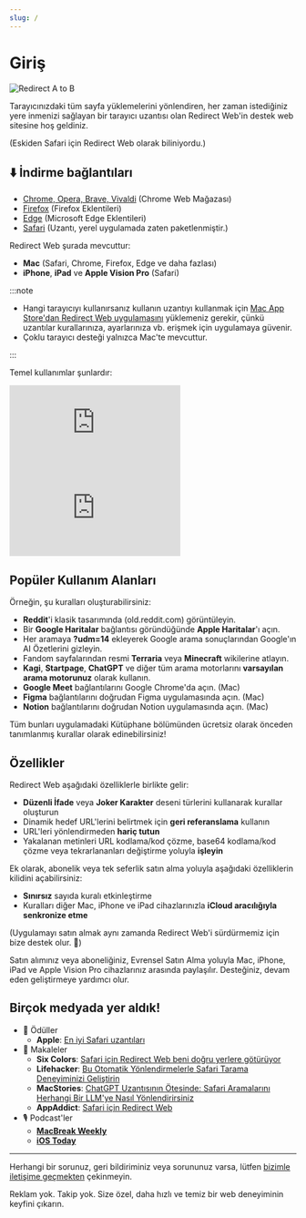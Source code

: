```yaml
---
slug: /
---
```



# Giriş

<div style={{display: "flex", flexDirection: "column", alignItems: "flex-start", marginBottom: "25px"}}>
  <img src="./img/redirect-a-to-b.png" style={{display: "block", minWidth: "360px", maxWidth: "500px", width: "100%", height: "auto", marginBottom: "25px"}} alt="Redirect A to B" />
  <ExtensionStoreLinks />
</div>

Tarayıcınızdaki tüm sayfa yüklemelerini yönlendiren, her zaman istediğiniz yere inmenizi sağlayan bir tarayıcı uzantısı olan Redirect Web'in destek web sitesine hoş geldiniz.

(Eskiden Safari için Redirect Web olarak biliniyordu.)

## ⬇️ İndirme bağlantıları

- [Chrome, Opera, Brave, Vivaldi](https://chromewebstore.google.com/detail/ffglckbhfbfmdkefdmjbhpnffkcmlhdh) (Chrome Web Mağazası)
- [Firefox](https://addons.mozilla.org/firefox/addon/redirect-web/) (Firefox Eklentileri)
- [Edge](https://microsoftedge.microsoft.com/addons/detail/hmfkakfdccgdpgemaicfgngnmflefpga) (Microsoft Edge Eklentileri)
- [Safari](https://apps.apple.com/app/id1571283503) (Uzantı, yerel uygulamada zaten paketlenmiştir.)

Redirect Web şurada mevcuttur:

- **Mac** (Safari, Chrome, Firefox, Edge ve daha fazlası)
- **iPhone**, **iPad** ve **Apple Vision Pro** (Safari)

:::note

- Hangi tarayıcıyı kullanırsanız kullanın uzantıyı kullanmak için [Mac App Store'dan Redirect Web uygulamasını](https://apps.apple.com/app/id1571283503) yüklemeniz gerekir, çünkü uzantılar kurallarınıza, ayarlarınıza vb. erişmek için uygulamaya güvenir.
- Çoklu tarayıcı desteği yalnızca Mac'te mevcuttur.

:::

Temel kullanımlar şunlardır:

<iframe style={{width:"100%", aspectRatio:"9/16", height:"auto", maxHeight:"60vh", maxWidth:"35vh"}} src="https://www.youtube.com/embed/NaQ5X-v-qJU" title="iOS Demo Videosu (YouTube)" frameborder="0" allow="accelerometer; autoplay; clipboard-write; encrypted-media; gyroscope; picture-in-picture; web-share" allowfullscreen></iframe>

<iframe style={{width:"100%", aspectRatio:"17/9", height:"auto", maxHeight:"100vh"}} src="https://www.youtube.com/embed/5eU89Gu73SQ" title="macOS Demo Videosu (YouTube)" frameborder="0" allow="accelerometer; autoplay; clipboard-write; encrypted-media; gyroscope; picture-in-picture; web-share" allowfullscreen></iframe>

## Popüler Kullanım Alanları

Örneğin, şu kuralları oluşturabilirsiniz:

- **Reddit**'i klasik tasarımında (old.reddit.com) görüntüleyin.
- Bir **Google Haritalar** bağlantısı göründüğünde **Apple Haritalar**'ı açın.
- Her aramaya **?udm=14** ekleyerek Google arama sonuçlarından Google'ın AI Özetlerini gizleyin.
- Fandom sayfalarından resmi **Terraria** veya **Minecraft** wikilerine atlayın.
- **Kagi**, **Startpage**, **ChatGPT** ve diğer tüm arama motorlarını **varsayılan arama motorunuz** olarak kullanın.
- **Google Meet** bağlantılarını Google Chrome'da açın. (Mac)
- **Figma** bağlantılarını doğrudan Figma uygulamasında açın. (Mac)
- **Notion** bağlantılarını doğrudan Notion uygulamasında açın. (Mac)

Tüm bunları uygulamadaki Kütüphane bölümünden ücretsiz olarak önceden tanımlanmış kurallar olarak edinebilirsiniz!

## Özellikler

Redirect Web aşağıdaki özelliklerle birlikte gelir:

- **Düzenli İfade** veya **Joker Karakter** deseni türlerini kullanarak kurallar oluşturun
- Dinamik hedef URL'lerini belirtmek için **geri referanslama** kullanın
- URL'leri yönlendirmeden **hariç tutun**
- Yakalanan metinleri URL kodlama/kod çözme, base64 kodlama/kod çözme veya tekrarlananları değiştirme yoluyla **işleyin**

Ek olarak, abonelik veya tek seferlik satın alma yoluyla aşağıdaki özelliklerin kilidini açabilirsiniz:

- **Sınırsız** sayıda kuralı etkinleştirme
- Kuralları diğer Mac, iPhone ve iPad cihazlarınızla **iCloud aracılığıyla senkronize etme**

(Uygulamayı satın almak aynı zamanda Redirect Web'i sürdürmemiz için bize destek olur. 🙏)

Satın alımınız veya aboneliğiniz, Evrensel Satın Alma yoluyla Mac, iPhone, iPad ve Apple Vision Pro cihazlarınız arasında paylaşılır. Desteğiniz, devam eden geliştirmeye yardımcı olur.

## Birçok medyada yer aldık!

* 🏅 Ödüller
    * **Apple**: [En iyi Safari uzantıları](https://apps.apple.com/us/story/id1377753262)
* 📰 Makaleler
    * **Six Colors**: [Safari için Redirect Web beni doğru yerlere götürüyor](https://sixcolors.com/post/2022/11/redirect-web-for-safari-takes-me-to-the-right-places/)
    * **Lifehacker**: [Bu Otomatik Yönlendirmelerle Safari Tarama Deneyiminizi Geliştirin](https://lifehacker.com/improve-your-safari-browsing-experience-with-these-auto-1849812013)
    * **MacStories**: [ChatGPT Uzantısının Ötesinde: Safari Aramalarını Herhangi Bir LLM'ye Nasıl Yönlendirirsiniz](https://www.macstories.net/tutorials/beyond-chatgpts-extension-how-to-redirect-safari-searches-to-any-llm/)
    * **AppAddict**: [Safari için Redirect Web](https://appaddict.app/post/redirect-web-for-safari)
* 🎙️ Podcast'ler
    * [**MacBreak Weekly**](https://youtu.be/I251K3L2s88?t=7427)
    * [**iOS Today**](https://youtu.be/cWkwH84b6M4?t=636)

---

Herhangi bir sorunuz, geri bildiriminiz veya sorununuz varsa, lütfen [bizimle iletişime geçmekten](contact-us) çekinmeyin.

Reklam yok. Takip yok. Size özel, daha hızlı ve temiz bir web deneyiminin keyfini çıkarın.
